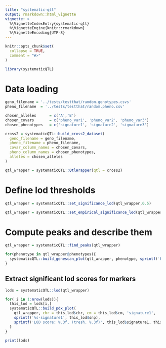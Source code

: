 ```yaml
---
title: "systematic-qtl"
output: rmarkdown::html_vignette
vignette: >
  %\VignetteIndexEntry{systematic-qtl}
  %\VignetteEngine{knitr::rmarkdown}
  %\VignetteEncoding{UTF-8}
---
```


```r
knitr::opts_chunk$set(
  collapse = TRUE,
  comment = "#>"
)
```

```r

library(systematicQTL)

```

# Data loading

```r


geno_filename = '../tests/testthat/random.genotypes.csvs'
pheno_filename  = '../tests/testthat/random.pheno.csv'

chosen_alleles      = c('A','B')
chosen_covars       = c('pheno_var1', 'pheno_var2', 'pheno_var3')
chosen_phenotypes   = c('signature1', 'signature2', 'signature3')

cross2 = systematicQTL::build_cross2_dataset(
  geno_filename = geno_filename,
  pheno_filename = pheno_filename,
  covar_column_names = chosen_covars,
  pheno_column_names = chosen_phenotypes,
  alleles = chosen_alleles
)

qtl_wrapper = systematicQTL::QtlWrapper(qtl = cross2)

```

# Define lod thresholds

```r


qtl_wrapper = systematicQTL::set_significance_lod(qtl_wrapper,0.5)

qtl_wrapper = systematicQTL::set_empirical_significance_lod(qtl_wrapper, 100, 0.05, 1)

```


# Compute peaks and describe them

```r

qtl_wrapper = systematicQTL::find_peaks(qtl_wrapper)

for(phenotype in qtl_wrapper@phenotypes){
  systematicQTL::build_genescan_plot(qtl_wrapper, phenotype, sprintf('Pheno: %s', phenotype))
}

```

## Extract significant lod scores for markers

```r

lods = systematicQTL::lod(qtl_wrapper)

for( i in 1:nrow(lods)){
  this_lod = lods[i,]
  systematicQTL::build_pdx_plot(
    qtl_wrapper, chr = this_lod$chr, cm = this_lod$cm, 'signature1', 
    sprintf('%s-signature1', this_lod$snp),
    sprintf('LOD score: %.3f, (tresh. %.3f)', this_lod$signature1, this_lod$signature1.threshold)
  )
}

print(lods)

```
